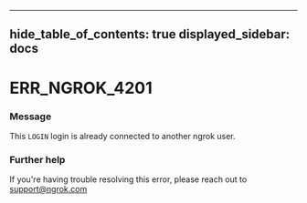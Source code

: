 

---
hide_table_of_contents: true
displayed_sidebar: docs
---


# ERR_NGROK_4201

### Message
This `LOGIN` login is already connected to another ngrok user.

<ErrorDetails error="err_ngrok_4201" />



### Further help
If you're having trouble resolving this error, please reach out to [support@ngrok.com](mailto:support@ngrok.com?subject=Help%20with%20ERR_NGROK_4201)

